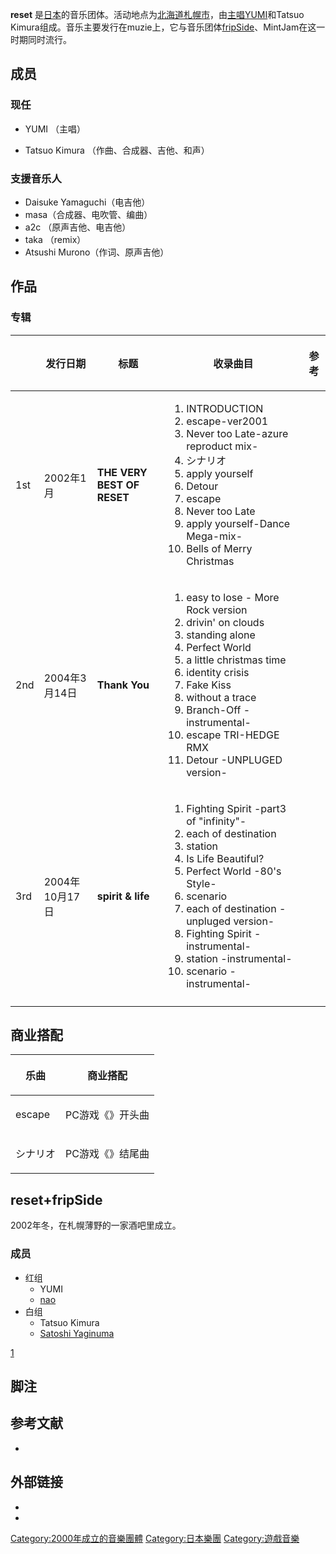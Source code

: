 {{lowercase}}
{{Infobox musical artist
| Name                = reset
| Background = group_or_band
| Origin              = {{JPN}} 
| Genre               = [[J-POP|J-POP]] [[Trance|Trance]]
| Occupation          = 
| Years_active        =  2000年5月－2004年10月
| Label               = 
| Production          = 
| Associated_acts     = 
| Influences          = 
| URL                 = [https://web.archive.org/web/20130614165711/http://reset-web.com/ reset official website]
| Current_members     = YUMI（[[主唱|主唱]]{{R|profile}}）<br />Tatsuo Kimura（[[作曲|作曲]]、[[合成器|合成器]]、[[吉他|吉他]]{{R|profile}}）
}}
'''reset''' 是[[日本|日本]]的音乐团体。活动地点为[[北海道|北海道]][[札幌市|札幌市]]{{R|muzie}}，由[[主唱|主唱]]YUMI和Tatsuo Kimura组成{{R|profile}}。音乐主要发行在muzie上{{R|muzie}}，它与音乐团体[[fripSide|fripSide]]、MintJam在这一时期同时流行{{R|doujin}}。

==成员==
===现任===
* YUMI （主唱）

* Tatsuo Kimura （作曲、合成器、吉他、和声）

===支援音乐人===
* Daisuke Yamaguchi（电吉他）
* masa（合成器、电吹管、编曲）
* a2c （原声吉他、电吉他）
* taka （remix）
* Atsushi Murono（作词、原声吉他）

== 作品 ==
=== 专辑 ===
{| class=wikitable style="font-size:small"
!  !! 发行日期 !! 标题 !! 收录曲目 !! 参考
|-
! 1st
| 2002年1月
| '''THE VERY BEST OF RESET''' 
|
# INTRODUCTION
# escape-ver2001
# Never too Late-azure reproduct mix-
# シナリオ
# apply yourself 
# Detour
# escape
# Never too Late
# apply yourself-Dance Mega-mix- 
# Bells of Merry Christmas
| {{R|cdsale}}
|-
! 2nd
| 2004年3月14日
| '''Thank You''' 
|
# easy to lose - More Rock version
# drivin' on clouds
# standing alone
# Perfect World
# a little christmas time
# identity crisis 
# Fake Kiss
# without a trace
# Branch-Off -instrumental-
# escape TRI-HEDGE RMX
# Detour -UNPLUGED version-
| {{R|cdsale}}
|-
! 3rd
| 2004年10月17日
| '''spirit & life''' 
|
# Fighting Spirit -part3 of "infinity"-
# each of destination
# station
# Is Life Beautiful?
# Perfect World -80's Style-
# scenario
# each of destination -unpluged version- 
# Fighting Spirit -instrumental-
# station -instrumental-
# scenario -instrumental-
| {{R|cdsale}}
|-
|}

== 商业搭配 ==
{|class="wikitable"
! 乐曲 !! 商业搭配
|-
| escape || PC游戏《{{lang|ja|白詰草話}}》开头曲
|-
| シナリオ || PC游戏《{{lang|ja|白詰草話}}》结尾曲
|}

== reset+fripSide ==
2002年冬，在札幌薄野的一家酒吧里成立。
=== 成员 ===
* 红组
** YUMI
** [[nao|nao]]
* 白组
** Tatsuo Kimura
** [[八木沼悟志|Satoshi Yaginuma]]


[https://web.archive.org/web/20041010052642/http://www.muzie.co.jp/cgi-bin/artist.cgi?id=a017427]

== 脚注 ==
{{Reflist|refs=
<ref name="muzie">{{Cite web|url=http://www.muzie.co.jp:80/cgi-bin/artist.cgi?id=a000719|title=reset|publisher=muzie|archiveurl=https://web.archive.org/web/20041010055248/http://www.muzie.co.jp/cgi-bin/artist.cgi?id=a000719|archivedate=2004-10-10|accessdate=2019-01-09|language=ja|dead-url=no}}</ref>
<ref name="doujin">[[#sanzai|「同人音楽を聴こう！Discography」, 『同人音楽を聴こう！』, pp. 113 - 114.]]</ref>
<ref name="profile">{{Cite web|url=http://reset-web.com/profile.html|title=profile|publisher=reset|archiveurl=https://web.archive.org/web/20131027142447/http://reset-web.com/profile.html|archivedate=2013-10-27|accessdate=2018-10-21|language=ja|dead-url=no}}</ref>
<ref name="cdsale">{{Cite web|url=http://reset-web.com:80/cd_shop.html|title=CD_sale|publisher=reset|archiveurl=https://web.archive.org/web/20050405160826/http://reset-web.com/cd_shop.html|archivedate=2005-04-05|accessdate=2018-10-21|language=ja|dead-url=no}}</ref>
}}

== 参考文献 ==
* {{Cite book|author=|editor=村中宣彦|date=2007-10-25|chapter=同人音楽を聴こう！Discography|title=同人音楽を聴こう！|publisher=[[三才ブックス|三才ブックス]]|language = ja|isbn=978-4-86199-100-4|ref=sanzai}}

== 外部链接 ==
* {{Wayback|url=http://reset-web.com/|title=reset official web site|date=20130614165711}}
* {{Twitter|tatsu0001|Tatsuo Kimura}}

[[Category:2000年成立的音樂團體|Category:2000年成立的音樂團體]]
[[Category:日本樂團|Category:日本樂團]]
[[Category:遊戲音樂|Category:遊戲音樂]]